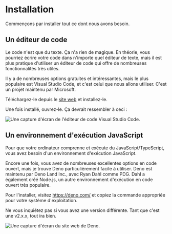 # Installation

Commençons par installer tout ce dont nous avons besoin.

## Un éditeur de code

Le code n'est que du texte. Ça n'a rien de magique. En théorie, vous pourriez écrire votre code dans n'importe quel éditeur de texte, mais il est plus pratique d'utiliser un éditeur de code qui offre de nombreuses fonctionnalités très utiles.

Il y a de nombreuses options gratuites et intéressantes, mais le plus populaire est Visual Studio Code, et c'est celui que nous allons utiliser. C'est un projet maintenu par Microsoft.

Téléchargez-le depuis le [site web](https://code.visualstudio.com/) et installez-le.

Une fois installé, ouvrez-le. Ça devrait ressembler à ceci :

![Une capture d'écran de l'éditeur de code Visual Studio Code.](/assets/first-steps/vscode.png)

## Un environnement d'exécution JavaScript

Pour que votre ordinateur comprenne et exécute du JavaScript/TypeScript, vous avez besoin d'un environnement d'exécution JavaScript.

Encore une fois, vous avez de nombreuses excellentes options en code ouvert, mais je trouve Deno particulièrement facile à utiliser. Deno est maintenu par Deno Land Inc., avec Ryan Dahl comme PDG. Dahl a également créé Node.js, un autre environnement d'exécution en code ouvert très populaire.

Pour l'installer, visitez https://deno.com/ et copiez la commande appropriée pour votre système d'exploitation.

Ne vous inquiétez pas si vous avez une version différente. Tant que c'est une v2.x.x, tout ira bien.

![Une capture d'écran du site web de Deno.](/assets/first-steps/deno.png)